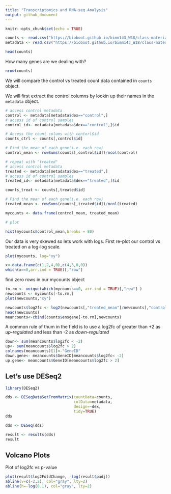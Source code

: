 ```yaml
---
title: "Transcriptomics and RNA-seq Analysis"
output: github_document
---
```


```r
knitr::opts_chunk$set(echo = TRUE)
```

```r
counts <- read.csv("https://bioboot.github.io/bimm143_W18/class-material/airway_scaledcounts.csv", stringsAsFactors = FALSE)
metadata <- read.csv("https://bioboot.github.io/bimm143_W18/class-material/airway_metadata.csv", stringsAsFactors = FALSE)
```

```r
head(counts)
```
How many genes are we dealing with?

```r
nrow(counts)
```

We will compare the control vs treated count data contained in `counts` object.

We will first extract the control columns by lookin up their names in the `metadata` object.

```r
# access control metadata
control <- metadata[metadata$dex=="control",]
# access id of control samples
control_id<- metadata[metadata$dex=="control",]$id

```

```r
# Access the count colums with contorl$id
counts_ctrl <- counts[,control$id]

# Find the mean of each gene(i.e. each row)
control_mean <- rowSums(counts[,control$id])/ncol(control)

```

```r
# repeat with "treated" 
# access control metadata
treated <- metadata[metadata$dex=="treated",]
# access id of control samples
treated_id<- metadata[metadata$dex=="treated",]$id

counts_treat <- counts[,treated$id]

# Find the mean of each gene(i.e. each row)
treated_mean <- rowSums(counts[,treated$id])/ncol(treated)

```

```r
mycounts <- data.frame(control_mean, treated_mean)

# plot

hist(mycounts$control_mean,breaks = 80)
```

Our data is very skewed so lets work with logs. First re-plot our control vs treated on a log-log scale.

```r

plot(mycounts, log="xy")

```
```r
x<-data.frame(c(1,2,4,0),c(4,3,0,0))
which(x==0,arr.ind = TRUE)[,"row"]


```
find zero rows in our mycounts object
```r
to.rm <- unique(which(mycounts==0, arr.ind = TRUE)[,"row"] )
newcounts <- mycounts[-to.rm,]
plot(newcounts,"xy")
```

```r
newcounts$log2fc <- log2(newcounts[,"treated_mean"]/newcounts[,"control_mean"])
head(newcounts)
meancounts<-cbind(counts$ensgene[-to.rm],newcounts)

```

A common rule of thum in the field is to use a log2fc of greater than +2 as *up-regulated* and less than -2 as *down-regulated*
```r
down<- sum(meancounts$log2fc < -2)
up<- sum(meancounts$log2fc > 2)
colnames(meancounts)[1]<-"GeneID"
down.gene<- meancounts$GeneID[meancounts$log2fc< -2]
up.gene<- meancounts$GeneID[meancounts$log2fc > 2]
```

## Let's use DESeq2

```r
library(DESeq2)

```

```r
dds <- DESeqDataSetFromMatrix(countData=counts, 
                              colData=metadata, 
                              design=~dex, 
                              tidy=TRUE)
dds
```

```r
dds <- DESeq(dds)
```

```r
result <- results(dds) 
result
```

## Volcano Plots

Plot of log2fc vs p-value
```r
plot(result$log2FoldChange, -log(result$padj))
abline(v=c(-2,2), col="gray", lty=2)
abline(h=-log(0.1), col="gray", lty=2)

```

